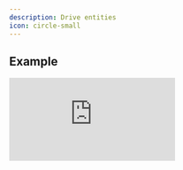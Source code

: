 ```yaml
---
description: Drive entities
icon: circle-small
---
```


## Example


<Frame>
  <iframe 
    className="w-full aspect-video rounded-xl" 
    src="https://www.youtube.com/embed/CVc4gk06KuI" 
    title="YouTube video player" 
    frameBorder="0" 
    allow="accelerometer; autoplay; clipboard-write; encrypted-media; gyroscope; picture-in-picture" 
    allowFullScreen 
  />
</Frame>


## Setting the mount locations

Open your `.iaentitymodel` model file with **Blockbench**.

Create a new bone.

![](</assets/images/image (207).png>)

Rightclick on the bone and select "**Bone Config**"

![](</assets/images/image (188).png>)

Check the "**Mount**" option and press "**Confirm**".

![](</assets/images/image (157).png>)

Do this for each sit you want to create.

![](</assets/images/image (68).png>)

![](</assets/images/image (167).png>)

![](</assets/images/image (89).png>)

![](</assets/images/image (99).png>)

Now you have to export the model as usual.


<Card title="Advanced Method" icon="text" href="/advanced-method" horizontal></Card>


## How to mount

Just right-click the entity and drive it.


<Warning>
Only the first player who sits on the vehicle can drive it.
</Warning>

